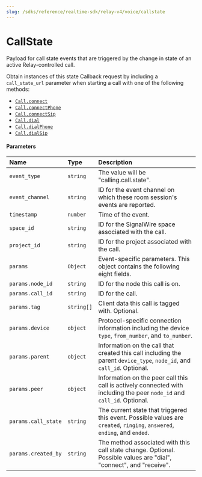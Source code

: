 ---
slug: /sdks/reference/realtime-sdk/relay-v4/voice/callstate
---

# CallState

Payload for call state events that are triggered by the change in state of an active Relay-controlled call. 

Obtain instances of this state Callback request by including a `call_state_url` parameter when starting a call with one of the following methods:

- [`Call.connect`](./voice-call.mdx#connect)
- [`Call.connectPhone`](./voice-call.mdx#connectphone)
- [`Call.connectSip`](./voice-call.mdx#connectsip)
- [`Call.dial`](./voice-client.mdx#dial)
- [`Call.dialPhone`](./voice-client.mdx#dialphone)
- [`Call.dialSip`](./voice-client.mdx#dialsip)

#### Parameters

| Name                | Type       | Description                                                                                                               |
|:--------------------|:-----------|:--------------------------------------------------------------------------------------------------------------------------|
| `event_type`        | `string`   | The value will be "calling.call.state".                                                                                   |
| `event_channel`     | `string`   | ID for the event channel on which these room session's events are reported.                                               |
| `timestamp`         | `number`   | Time of the event.                                                                                                        |
| `space_id`          | `string`   | ID for the SignalWire space associated with the call.                                                                     |
| `project_id`        | `string`   | ID for the project associated with the call.                                                                              |
| `params`            | `Object`   | Event-specific parameters. This object contains the following eight fields.                                               |
| `params.node_id`    | `string`   | ID for the node this call is on.                                                                                          |
| `params.call_id`    | `string`   | ID for the call.                                                                                                          |
| `params.tag`        | `string[]` | Client data this call is tagged with. Optional.                                                                           |
| `params.device`     | `object`   | Protocol-specific connection information including the device `type`, `from_number`, and `to_number`.                     |
| `params.parent`     | `object`   | Information on the call that created this call including the parent `device_type`, `node_id`, and `call_id`. Optional.    |
| `params.peer`       | `object`   | Information on the peer call this call is actively connected with including the peer `node_id` and `call_id`. Optional.   |
| `params.call_state` | `string`   | The current state that triggered this event. Possible values are `created`, `ringing`, `answered`, `ending`, and `ended`. |
| `params.created_by` | `string`   | The method associated with this call state change. Optional. Possible values are "dial", "connect", and "receive".        |
